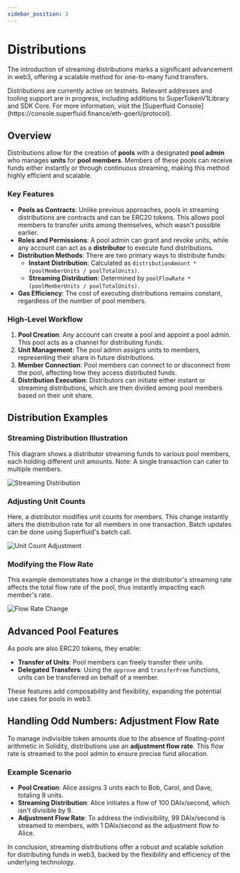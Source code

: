 ```yaml
---
sidebar_position: 3
---
```


# Distributions

The introduction of streaming distributions marks a significant advancement in web3, offering a scalable method for one-to-many fund transfers.

<Admonition type="info">
Distributions are currently active on testnets. Relevant addresses and tooling support are in progress, including additions to SuperTokenV1Library and SDK Core. For more information, visit the [Superfluid Console](https://console.superfluid.finance/eth-goerli/protocol).
</Admonition>

## Overview

Distributions allow for the creation of **pools** with a designated **pool admin** who manages **units** for **pool members**. Members of these pools can receive funds either instantly or through continuous streaming, making this method highly efficient and scalable.

### Key Features

- **Pools as Contracts**: Unlike previous approaches, pools in streaming distributions are contracts and can be ERC20 tokens. This allows pool members to transfer units among themselves, which wasn't possible earlier.
- **Roles and Permissions**: A pool admin can grant and revoke units, while any account can act as a **distributor** to execute fund distributions.
- **Distribution Methods**: There are two primary ways to distribute funds:
  - **Instant Distribution**: Calculated as `distributionAmount * (poolMemberUnits / poolTotalUnits)`.
  - **Streaming Distribution**: Determined by `poolFlowRate * (poolMemberUnits / poolTotalUnits)`.
- **Gas Efficiency**: The cost of executing distributions remains constant, regardless of the number of pool members.

### High-Level Workflow

1. **Pool Creation**: Any account can create a pool and appoint a pool admin. This pool acts as a channel for distributing funds.
2. **Unit Management**: The pool admin assigns units to members, representing their share in future distributions.
3. **Member Connection**: Pool members can connect to or disconnect from the pool, affecting how they access distributed funds.
4. **Distribution Execution**: Distributors can initiate either instant or streaming distributions, which are then divided among pool members based on their unit share.

## Distribution Examples

### Streaming Distribution Illustration

This diagram shows a distributor streaming funds to various pool members, each holding different unit amounts. Note: A single transaction can cater to multiple members.

![Streaming Distribution](/assets/Screen_Shot_2023-01-22_at_11.22.13_AM.png)

### Adjusting Unit Counts

Here, a distributor modifies unit counts for members. This change instantly alters the distribution rate for all members in one transaction. Batch updates can be done using Superfluid's batch call.

![Unit Count Adjustment](/assets/Screen_Shot_2023-01-22_at_11.25.33_AM.png)

### Modifying the Flow Rate

This example demonstrates how a change in the distributor's streaming rate affects the total flow rate of the pool, thus instantly impacting each member's rate.

![Flow Rate Change](/assets/Screen_Shot_2023-01-22_at_11.26.18_AM.png)

## Advanced Pool Features

As pools are also ERC20 tokens, they enable:

- **Transfer of Units**: Pool members can freely transfer their units.
- **Delegated Transfers**: Using the `approve` and `transferFrom` functions, units can be transferred on behalf of a member.

These features add composability and flexibility, expanding the potential use cases for pools in web3.

## Handling Odd Numbers: Adjustment Flow Rate

To manage indivisible token amounts due to the absence of floating-point arithmetic in Solidity, distributions use an **adjustment flow rate**. This flow rate is streamed to the pool admin to ensure precise fund allocation.

### Example Scenario

- **Pool Creation**: Alice assigns 3 units each to Bob, Carol, and Dave, totaling 9 units.
- **Streaming Distribution**: Alice initiates a flow of 100 DAIx/second, which isn't divisible by 9.
- **Adjustment Flow Rate**: To address the indivisibility, 99 DAIx/second is streamed to members, with 1 DAIx/second as the adjustment flow to Alice.

In conclusion, streaming distributions offer a robust and scalable solution for distributing funds in web3, backed by the flexibility and efficiency of the underlying technology.
